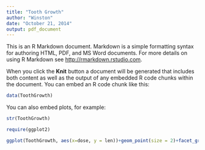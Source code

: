 ```yaml
---
title: "Tooth Growth"
author: "Winston"
date: "October 21, 2014"
output: pdf_document
---
```


This is an R Markdown document. Markdown is a simple formatting syntax for authoring HTML, PDF, and MS Word documents. For more details on using R Markdown see <http://rmarkdown.rstudio.com>.

When you click the **Knit** button a document will be generated that includes both content as well as the output of any embedded R code chunks within the document. You can embed an R code chunk like this:

```r
data(ToothGrowth)
```

You can also embed plots, for example:

```r
str(ToothGrowth)
```

```r
require(ggplot2)

ggplot(ToothGrowth, aes(x=dose, y = len))+geom_point(size = 2)+facet_grid(. ~ supp)


```

